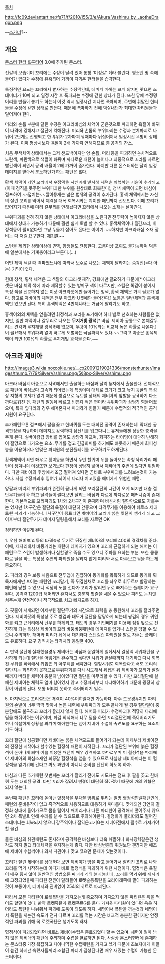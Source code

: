 [[목차]]

http://fc09.deviantart.net/fs71/f/2010/155/3/e/Akura_Vashimu_by_LaotheDragon.png

--[[스카너]]?--

== 개요 ==
[[몬스터 헌터 프론티어]] 3.0에 추가된 몬스터.

전갈의 모습이며 꼬리에는 수정이 달려 있어 통칭 '미정갈' 이라 불린다. 평소엔 땅 속에 들어가 있다가 수정에 유혹되어 가까이 다가온 헌터들을 습격한다.

특징적인 요소는 꼬리에서 발사하는 수정액인데, 데미지 자체는 크지 않지만 맞으면 스태미너가 10이 되고 일정 시간 후 폭파되는 수정에 갇힌 상태가 된다. 또한 땅에 수정덩어리를 만들어 놓기도 하는데 이것 역시 일정시간 지나면 폭파되며, 주변에 휘말린 헌터들을 수정에 갇힌 상태로 만든다. 때문에 폭파하기 전에 박살내던가 최대한 파티원들과 멀어져야 한다.

머리와 손톱 부분에 달린 수정은 아크라바심의 체액이 굳은것으로 파괴하면 육질이 바뀌어 타격에 강해지고 절단에 약해진다. 머리와 손톱의 부위파괴는 수정과 본체파괴로 나뉘어 2단계로 진행되고 한 부위가 2차파괴 될때마다 뒤집어져서 일정시간 무방비 상태가 된다. 이때 평상시보다 육질이 2배 가까이 연해지므로 총 공격의 찬스.

처음 무색체액 상태에서는 그저 샌드백이지만 양 손톱, 머리 등을 파괴하면 순차적으로 노란색, 파란색으로 색깔이 바뀌며 까다로운 패턴이 늘어나고 최종적으로 꼬리를 자르면 빨간색이 되면서 공격 배율이 2배 가까이 증가한다. 하지만 다른 몬스터와는 달리 일정 데미지를 받아서 분노하던가 하는 패턴은 없다.

황색 체액이 되면 꼬리에서 수정액을 자신에게 발사해 체력을 회복하는 기술이 추가되고(이때 경직을 못주면 부위파괴한 부위를 원상태로 회복한다), 청색 체액이 되면 바심이 점프하여 ~~덮치는~~깔아뭉개는 넓은 범위의 공격이 추가된다. 홍색 체액에서는 자신의 잘린 꼬리를 먹어서 체력을 대폭 회복시키는 괴이한 패턴까지 선보인다. 이때 꼬리가 없어지기 때문에 미리 갈무리를 안해놨다면 꼬리에서 나오는 소재는 날아간다.

부위파괴를 전혀 하지 않은 상태에서 아크라바심을 노린다면 전투력이 높아지지 않은 상태에서 상대가 가능하기 때문에 훨씬 쉽게 토벌 할 수 있다. 홍색체액이나 질긴꼬리, 휘정석등이 필요없다면 그냥 두들겨 잡아도 된다는 이야기. ~~하지만 아크라바심 소재 장비는 다 저걸 요구한다. [[제기랄]]~~

스턴을 제외한 상태이상에 면역, 함정들도 안통한다. 고룡마냥 포획도 불가능하며 덕분에 일본에서는 기계충이라고 부른다.(...) 

어떤 체액 색일 때 격파했느냐에 따라서 보수로 나오는 체액이 달라지는 숨겨진(=다 아는) 기믹이 있다.

헌데 청색, 황색 체액은 그 색깔의 아크라셋 제작, 강화에만 필요하기 때문에[* 아크라 셋은 바심 체액 색에 따라 제작할수 있는 방어구 색이 다르지만, 스킬은 똑같이 붙어서 특정 색을 선호하지 않는 이상 아크라셋에만 들어가는 청색, 황색 체액은 거의 필요가 없다. 참고로 제비아의 체액은 전부 아크라 U셋에만 들어간다.] 보통은 일반체액과 홍색체액만 있으면 된다. 특히 홍색체액은 4만제니라는 거금에 팔리기도 하고.

홍색이외의 체액을 얻을려면 휘정석과 꼬리를 포기해야 하니 별로 선호하는 사람들은 없지만, 일반 체액이나 갈무리로 나오는 '''무지개빛 광석'''[* 바심, 제비아 공통으로 본체갈무리는 견각과 무지개빛 광석밖에 없으며, 무광이 10%라는 비교적 높은 확률로 나온다.]이 필요해서 부위파괴 없이 빠르게 토벌하는 극딜파티도 있다.~~그리고 아종은 홍색체액이 되면 100%의 확률로 무지개빛 광석을 준다.~~

== 아크라 제비아 ==

http://images3.wikia.nocookie.net/__cb20091219024336/monsterhunter/images/thumb/7/79/SilverVashimu.png/508px-SilverVashimu.png

아크라 바심의 아종으로 사막에서만 출몰하는 바심과 달리 늪지에서 출몰한다. 전체적으로 패턴이 바심보다 고속화 되어있는게 특징이며 대체로 크기가 크고 늪지 동굴의 특성상 지형의 고저가 없기 때문에 쌍검으로 뉴트럴 상태의 제비아의 앞발을 공격하기 다소 까다로워진 편. 패턴의 발동이 빠르고 빈틈이 적은 편이라 부위파괴가 상당히 힘들어졌으며, 특히 앞다리의 경우 해머혼자서 파괴하기 힘들기 때문에 수렵적의 적극적인 공격지원이 요구된다.

추가패턴으론 점프해서 팔을 꽂고 한바퀴를 도는 대회전 공격이 존재하는데, 막대한 공격판정을 자랑하며 데미지도 강력하여 삼신기를 입고다니는 유저들에겐 상당한 충격을 주게 된다. 실버아캄급 장비를 입어도 상당히 아프며, 회피하는 타이밍이 대단히 난해하여 절망으로 다가오는 요소. 무기를 접고 긴급회피를 하기에도 빠듯하기 때문에 회피성능을 이용하거나 안맞은 파티원의 분진플레이를 요구하기도 하게된다.

황색체액이 되면 좌우로 횡이동을 하면서 두번 할퀴며 뒤를 돌아보는 속칭 와리가리 패턴이 생겨나며 이것또한 보기보다 판정이 상당히 넓어서 제비아의 주변에 있다면 위험하다. 다만 제비아의 후방에서 조금 떨어져 있다면 곧바로 부위파괴를 노려보는것이 가능하다. 사실 수정파괴후 잉여가 되어서 다리나 치고있을 해머에게 위험한 패턴.

양팔과 머리의 부위파괴가 완전히 끝나게 되면 꼬리절단의 시간이 오게 되지만 대충 절단무기들이 와 하고 달려들어 썰다보면 잘리는 바심과 다르게 까다로운 매커니즘이 존재한다. 기본적으로 꼬리파괴도 1차와 2차구간이 존재하며 바심처럼 절단만으로도 자를수는 있지만 1차구간은 절단의 육질이 대단히 안좋으며 타격무기를 이용해야 비로소 제대로된 파괴가 가능하다. 1차구간이 종료되면 제비아의 꼬리에 붉은 핏줄이 생기게 되고 그 이후부터 절단무기가 데미지 딜링을해서 꼬리를 자르면 OK.

정리하면 이렇게 된다.


1. 우선 해머/피리등의 타격속성 무기로 뒤집힌 제비아의 꼬리에 400의 경직치를 준다. 이때, 제자리에서 바둥거리는 패턴에 데미지가 있으며 꼬리에 근접하게 되는 해머는 이 패턴으로 스턴이 발생하거나 심할경우 죽을 수도 있으니 주의를 요하는 부분. 또한 쿵쿵따로 딜을 하는 특성상 주변의 파티원을 날리지 않게 피리와 서로 마주보고 딜을 하는게 중요하다.

2. 피리의 경우 보통 처음으로 전투맵에 진입하여 동기화를 획득하게 되므로 동기화 획득자에게만 보이는 패턴인 꼬리말기, 즉 뒤집힌채로 꼬리를 좌우로 휘두르며 발광하는 패턴에 당할 수 있으니 적당히 노를 젓다가 꼬리가 말리면 뒤로 빠져주는 플레이가 요구된다. 공격력 1200급 해머라면 혼자서도 충분히 핏줄을 세울 수 있으나 피리도 눈치껏 쳐주는게 안정적이니 적극적으로 치고 빠지도록 하자.

3. 핏줄이 서게되면 이제부턴 절단무기의 시간으로 화력을 총 동원해서 꼬리를 잘라주면 된다. 제비아팟의 특성상 주로 쌍검과 태도가 절단을 담당하게 되는데 쌍검의 경우 귀인화를 켜고 근거리에서 난무를 하게되고, 태도의 경우 기인베기를 이용해 점점 앞으로 전진하게 되는 특성상 제비아의 꼬리 바둥바둥패턴에 데미지를 입거나 스턴을 당할 수 있으니 주의하자. 해머와 피리가 뒤에서 대기하다 스턴걸린 파티원을 발로 차주는 플레이도 유효하다. 요구 경직치는 타격치와 동일한 400.

4. 만약 절단에 실패했을경우 제비아는 바심과 동일하게 일어서서 결정액 샤워패턴을 구사하게 되는데 절단을 어떻게든 완수하고 싶다면 샤워가 끝날때까지 대기하고 다시 회복된 부위를 파괴해서 뒤집은 뒤 마무리를 해야한다. 결정샤워로 회복한다고 해도 꼬리의 절단치는 회복하지 못하므로 부위파괴를 다시 시도해서 뒤집은 뒤 제비아가 꼬리가 잘릴때까지 버텨줄 체력이 충분히 남아있다면 절단을 마무리할 수 있다. 다만 꼬리절단에 실패한 제비아는 체력도 얼마 남아있지 않고 수정파괴부터 다시해야하기 때문에 굉장히 상황이 어렵게 된다. 보통 버티지 못하고 죽어버리기 일수.

5. 마지막으로 꼬리절단은 체력이 40%이하일때만 가능하다. 아주 드문경우지만 파티원의 손발이 너무 딱딱 맞아서 높은 체력에 부위파괴가 모두 끝나게 될 경우 절단딜이 충분함에도 불구하고 꼬리가 잘리지 않게 된다. 해머와 피리가 수정파괴후 적당히 다리에 딜을 해줘야하는 이유이며, 이걸 의식해서 너무 딜을 하면 꼬리절단전에 죽어버리기도 하니 적절하게 상황을 봐가며 해야한다는 점이 제비아 수렵에 숙련도를 요구하는 요소이기도 하다.

꼬리 절단에 성공했다면 제비아는 붉은 체액모드로 들어가게 되는데 이제부터 제비아전의 진정한 시작이라 할수있는 혈정석 패턴이 시작된다. 꼬리가 절단된 부위에 붉은 혈정석이 돋아나게 되며 이를 이용한 패턴이 매우 강력하고 까다로우며 이 혈정석을 파괴해야 제비아의 핵심소재인 회정갈 혈정석을 얻을 수 있으므로 사실상 제비아파티는 이 혈정석을 얻기위해 간다고 봐도 과언이 아니니 준비를 단단히 하도록 하자.

바심과 다른 추가패턴 첫번째는 꼬리가 잘리기 전에도 시도하는 점프 후 팔을 꽂고 한바퀴 도는 대회전 공격. 다만 꼬리가 잘려서 반경이 대단히 작아졌기 때문에 거의 위협은 되지 않는다.

두번째 패턴은 꼬리에 돋아난 혈정석을 부채꼴 범위로 뿌리는 일명 혈정석판넬패턴인데, 패턴의 준비동작이 없고 즉각적으로 사용하므로 대응하기 까다롭다. 맞게되면 당연히 결정화 상태에 들어가므로 몸을 털어서 깨버리거나 다른 파티원이 공격해서 풀어주지 않으면 2차 폭발로 인해 수레를 탈 수 있으므로 주의해야한다. 결정화가 풀리더라도 떨어진 스태미너는 회복되지 않으니 강주약이나 잘익은고기G는 제비아전에서 필수로 가져가야할 물건. 

물론 바심의 취권패턴도 존재하며 공격력은 바심보다 더욱 아찔하니 화사장력같은건 생각도 하지 말고 최대체력을 유지하는게 좋다. 다만 바심변종의 취권보단 괜찮지만 애초에 제비아 수렵씩이나 와서 취권이나 맞고 있으면 문제가 있는것이다.

꼬리가 잘린 제비아를 상대하다 보면 제비아가 땅을 파고 들어가서 잘려진 꼬리로 나와 꼬리를 먹기 시작하는데 이때가 바로 혈정석을 파괴하기 위한 시점이다. 혈정석은 육질이 매우 좋지 않아 일반적인 방법으론 파괴가 거의 불가능한데, 꼬리를 먹기 위해 제자리에 고정되었을때 파티원 전원이 달려들어 로켓술통폭탄을 꼬리아래쪽에 깔아 파괴하는것이 보통이며, 데미지와 관계없이 25회의 히트로 파괴된다. 

따라서 모든 파티원이 로켓폭탄을 가져오는게 중요하며 가져오지 않은 파티원은 욕을 먹어도 할말이 없다. 만약 로켓폭탄과 로켓폭탄G를 둘다 가져온 파티원이 있다면 욕은 하더라도 폭탄을 나눠줘서 파괴에 도움이 되도록 하자. 세명이서 폭탄을 까는것과 네명이서 폭탄을 까는건 속도가 전혀 다르며 꼬리를 먹는 시간은 비교적 충분한 편이지만 안정적인 파괴를 위해 꼭 로켓폭탄은 챙기도록 하자.

혈정석이 파괴되었다면 비로소 제비아수렵은 종료되었다 할 수 있으며, 체력이 얼마 남지 않은 제비아의 패턴에 주의하며 수렵을 완료하면 된다. 사실상 몬스터헌터에 존재하는 몬스터중 가장 복잡하고 다이나믹한 수렵패턴을 가지고 있기 때문에 초보자에게 허들이 높긴 하지만 숙련자들끼리 조합된 파티가 결성된다면 매우 재밌는 수렵이 가능한 몬스터이다.
